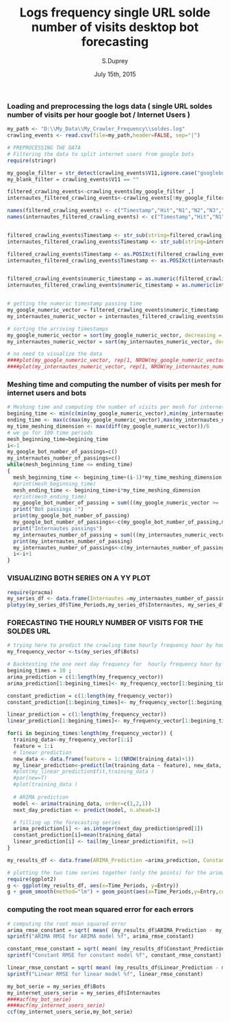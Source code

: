 % Logs frequency single URL solde number of visits desktop bot forecasting
% S.Duprey
% July 15th, 2015

### Loading and preprocessing the logs data ( single URL soldes number of visits per hour google bot / Internet Users )
```{r data-preprocessing}
my_path <- "D:\\My_Data\\My_Crawler_Frequency\\soldes.log"
crawling_events <- read.csv(file=my_path,header=FALSE, sep="|")

# PREPROCESSING THE DATA
# Filtering the data to split internet users from google bots
require(stringr)

my_google_filter = str_detect(crawling_events$V11,ignore.case("googlebot"))
my_blank_filter = crawling_events$V11 == ""

filtered_crawling_events<-crawling_events[my_google_filter ,]
internautes_filtered_crawling_events<-crawling_events[!my_google_filter & !my_blank_filter ,]

names(filtered_crawling_events) <- c("Timestamp","Hit","N1","N2","N3","N4","N5","N6","TrackedUrl","N7","UserAgent" )
names(internautes_filtered_crawling_events) <- c("Timestamp","Hit","N1","N2","N3","N4","N5","N6","TrackedUrl","N7","UserAgent" )


filtered_crawling_events$Timestamp <- str_sub(string=filtered_crawling_events$Timestamp, start=31, end=50)
internautes_filtered_crawling_events$Timestamp <- str_sub(string=internautes_filtered_crawling_events$Timestamp, start=31, end=50)

filtered_crawling_events$Timestamp <- as.POSIXct(filtered_crawling_events$Timestamp)
internautes_filtered_crawling_events$Timestamp <- as.POSIXct(internautes_filtered_crawling_events$Timestamp)


filtered_crawling_events$numeric_timestamp = as.numeric(filtered_crawling_events$Timestamp)
internautes_filtered_crawling_events$numeric_timestamp = as.numeric(internautes_filtered_crawling_events$Timestamp)


# getting the numeric timestamp passing time
my_google_numeric_vector = filtered_crawling_events$numeric_timestamp
my_internautes_numeric_vector = internautes_filtered_crawling_events$numeric_timestamp

# sorting the arriving timestamps
my_google_numeric_vector = sort(my_google_numeric_vector, decreasing = FALSE)
my_internautes_numeric_vector = sort(my_internautes_numeric_vector, decreasing = FALSE)

# no need to visualize the data
####plot(my_google_numeric_vector, rep(1, NROW(my_google_numeric_vector)))
####plot(my_internautes_numeric_vector, rep(1, NROW(my_internautes_numeric_vector)))
```

### Meshing time and computing the number of visits per mesh for internet users and bots
```{r data-processing}
# Meshing time and computing the number of visits per mesh for internet users and bots
begining_time <- min(c(min(my_google_numeric_vector),min(my_internautes_numeric_vector)))
ending_time <- max(c(max(my_google_numeric_vector),max(my_internautes_numeric_vector)))
my_time_meshing_dimension <- max(diff(my_google_numeric_vector))/6
# we go for 100 time periods
mesh_beginning_time=begining_time
i<-1
my_google_bot_number_of_passings=c()
my_internautes_number_of_passings=c()
while(mesh_beginning_time <= ending_time)
{
  mesh_beginning_time <- begining_time+(i-1)*my_time_meshing_dimension
  #print(mesh_beginning_time)
  mesh_ending_time <- begining_time+i*my_time_meshing_dimension
  #print(mesh_ending_time)
  my_google_bot_number_of_passing = sum(((my_google_numeric_vector >=  mesh_beginning_time) & (my_google_numeric_vector <=  mesh_ending_time)))
  print("Bot passings :")
  print(my_google_bot_number_of_passing)
  my_google_bot_number_of_passings<-c(my_google_bot_number_of_passing,my_google_bot_number_of_passings)
  print("Internautes passings")
  my_internautes_number_of_passing = sum(((my_internautes_numeric_vector >=  mesh_beginning_time) & (my_internautes_numeric_vector <=  mesh_ending_time)))
  print(my_internautes_number_of_passing)
  my_internautes_number_of_passings<-c(my_internautes_number_of_passing,my_internautes_number_of_passings)
  i<-i+1
}
```


### VISUALIZING BOTH SERIES ON A YY PLOT
```{r data-visualization}
require(pracma)
my_series_df <- data.frame(Internautes =my_internautes_number_of_passings, Bots = my_google_bot_number_of_passings, Time_Periods = 1:NROW(my_google_bot_number_of_passings) )
plotyy(my_series_df$Time_Periods,my_series_df$Internautes, my_series_df$Time_Periods, my_series_df$Bots, main = "Internet Users / Google Bot")
```

### FORECASTING THE HOURLY NUMBER OF VISITS FOR THE SOLDES URL
```{r data-model}
# trying here to predict the crawling time hourly frequency hour by hour
my_frequency_vector <-ts(my_series_df$Bots)

# Backtesting the one next day frequency for  hourly frequency hour by hour for a single URL
begining_times = 10 ;
arima_prediction = c(1:length(my_frequency_vector))
arima_prediction[1:begining_times]<- my_frequency_vector[1:begining_times]

constant_prediction = c(1:length(my_frequency_vector))
constant_prediction[1:begining_times]<- my_frequency_vector[1:begining_times]

linear_prediction = c(1:length(my_frequency_vector))
linear_prediction[1:begining_times]<- my_frequency_vector[1:begining_times]

for(i in begining_times:length(my_frequency_vector)) {
  training_data<-my_frequency_vector[1:i]
  feature = 1:i
  # linear prediction
  new_data <- data.frame(feature = 1:(NROW(training_data)+1))
  my_linear_prediction<-predict(lm(training_data ~ feature), new_data, se.fit = TRUE)
  #plot(my_linear_prediction$fit,training_data )
  #par(new=T)
  #plot(training_data )
  
  # ARIMA prediction
  model <- arima(training_data, order=c(1,2,1)) 
  next_day_prediction <- predict(model, n.ahead=1)

  # filling up the forecasting series
  arima_prediction[i] <- as.integer(next_day_prediction$pred[1])
  constant_prediction[i]=mean(training_data)
  linear_prediction[i] <- tail(my_linear_prediction$fit, n=1)
}
```


```{r model-performance-plot,dev='png'}
my_results_df <- data.frame(ARIMA_Prediction =arima_prediction, Constant_Prediction = constant_prediction, Linear_Prediction = linear_prediction, Entry = my_frequency_vector, Time_Periods = 1:NROW(my_frequency_vector))

# plotting the two time series together (only the points) for the arima modeling
require(ggplot2)
g <- ggplot(my_results_df, aes(x=Time_Periods, y=Entry))
g + geom_smooth(method="lm") + geom_point(aes(x=Time_Periods,y=Entry,color='real data')) + geom_point(aes(x=Time_Periods,y=ARIMA_Prediction,color='ARIMA forecast'))+ geom_point(aes(x=Time_Periods,y=Constant_Prediction,color='Constant forecast')) + geom_point(aes(x=Time_Periods,y=Linear_Prediction,color='Linear forecast'))
```

### computing the root mean squared error for each errors
```{r rmse-model-performance}
# computing the root mean squared error
arima_rmse_constant = sqrt( mean( (my_results_df$ARIMA_Prediction - my_results_df$Entry)^2, na.rm = TRUE) )
sprintf("ARIMA RMSE for ARIMA model %f", arima_rmse_constant)

constant_rmse_constant = sqrt( mean( (my_results_df$Constant_Prediction - my_results_df$Entry)^2, na.rm = TRUE) )
sprintf("Constant RMSE for constant model %f", constant_rmse_constant)

linear_rmse_constant = sqrt( mean( (my_results_df$Linear_Prediction - my_results_df$Entry)^2, na.rm = TRUE) )
sprintf("Linear RMSE for linear model %f", linear_rmse_constant)

```

```{r cross-correlation-bot-internet-users}
my_bot_serie = my_series_df$Bots
my_internet_users_serie = my_series_df$Internautes 
####acf(my_bot_serie)
####acf(my_internet_users_serie)
ccf(my_internet_users_serie,my_bot_serie)

```


